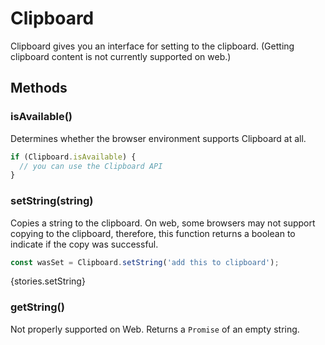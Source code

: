 
<Meta title="APIs|Clipboard" />

# Clipboard

Clipboard gives you an interface for setting to the clipboard. (Getting
clipboard content is not currently supported on web.)

## Methods

### isAvailable()

Determines whether the browser environment supports Clipboard at all.

```js
if (Clipboard.isAvailable) {
  // you can use the Clipboard API
}
```

### setString(string)

Copies a string to the clipboard. On web, some browsers may not support copying
to the clipboard, therefore, this function returns a boolean to indicate if the
copy was successful.

```js
const wasSet = Clipboard.setString('add this to clipboard');
```

<Preview withSource='none'>
  <Story name="setString">{stories.setString}</Story>
</Preview>

### getString()

Not properly supported on Web. Returns a `Promise` of an empty string.
